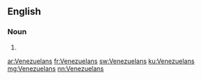 ==English==

===Noun===
{{head|en}}

# {{plural of|Venezuelan}}

[[ar:Venezuelans]]
[[fr:Venezuelans]]
[[sw:Venezuelans]]
[[ku:Venezuelans]]
[[mg:Venezuelans]]
[[nn:Venezuelans]]